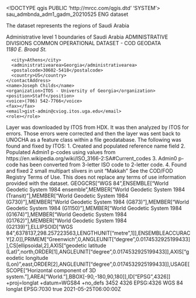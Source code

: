 <!DOCTYPE qgis PUBLIC 'http://mrcc.com/qgis.dtd' 'SYSTEM'>
<qgis version="3.34.9-Prizren">
  <identifier>sau_admbnda_adm1_gadm_20210525</identifier>
  <parentidentifier></parentidentifier>
  <language>ENG</language>
  <type>dataset</type>
  <title>SAUDI ARABIA: Admin Level 1 Boundaries</title>
  <abstract>The dataset represents the regions of Saudi Arabia

Administrative level 1 boundaries of Saudi Arabia</abstract>
  <keywords vocabulary="Pesquisar chaves">
    <keyword>ADMINISTRATIVE DIVISIONS</keyword>
    <keyword>COMMON OPERATIONAL DATASET - COD</keyword>
    <keyword>GEODATA</keyword>
  </keywords>
  <contact>
    <contactAddress>
      <type></type>
      <address>1180 E. Broad St.</address>
      <city>Athens</city>
      <administrativearea>Georgia</administrativearea>
      <postalcode>30602-5418</postalcode>
      <country>US</country>
    </contactAddress>
    <name>Joseph Childs</name>
    <organization>ITOS - University of Georgia</organization>
    <position>Staff</position>
    <voice>(706) 542-7766</voice>
    <fax></fax>
    <email>gist-admin@cviog.itos.uga.edu</email>
    <role></role>
  </contact>
  <links/>
  <history>Layer was downloaded by ITOS from HDX. It was then analyzed by ITOS for errors. Those errors were corrected and then the layer was sent back to UNOCHA as a feature class within a file geodatabase. The following was found and fixed by ITOS: 1. Created and populated reference name field 2. Populated Admin1 p-codes using values from https://en.wikipedia.org/wiki/ISO_3166-2:SA#Current_codes 3. Admin0 p-code has been converted from 3-letter ISO code to 2-letter code. 4. Found and fixed 2 small multipart slivers in unit "Makkah"</history>
  <dates>
    <date type="Created" value="2015-11-30T00:00:00"/>
    <date type="Published" value="2021-05-25T00:00:00"/>
  </dates>
  <fees></fees>
  <constraints type="Limitações de uso">See the COD/FOD Registry Terms of Use. This does not replace any terms of use information provided with the dataset.</constraints>
  <encoding></encoding>
  <crs>
    <spatialrefsys nativeFormat="Wkt">
      <wkt>GEOGCRS["WGS 84",ENSEMBLE["World Geodetic System 1984 ensemble",MEMBER["World Geodetic System 1984 (Transit)"],MEMBER["World Geodetic System 1984 (G730)"],MEMBER["World Geodetic System 1984 (G873)"],MEMBER["World Geodetic System 1984 (G1150)"],MEMBER["World Geodetic System 1984 (G1674)"],MEMBER["World Geodetic System 1984 (G1762)"],MEMBER["World Geodetic System 1984 (G2139)"],ELLIPSOID["WGS 84",6378137,298.257223563,LENGTHUNIT["metre",1]],ENSEMBLEACCURACY[2.0]],PRIMEM["Greenwich",0,ANGLEUNIT["degree",0.0174532925199433]],CS[ellipsoidal,2],AXIS["geodetic latitude (Lat)",north,ORDER[1],ANGLEUNIT["degree",0.0174532925199433]],AXIS["geodetic longitude (Lon)",east,ORDER[2],ANGLEUNIT["degree",0.0174532925199433]],USAGE[SCOPE["Horizontal component of 3D system."],AREA["World."],BBOX[-90,-180,90,180]],ID["EPSG",4326]]</wkt>
      <proj4>+proj=longlat +datum=WGS84 +no_defs</proj4>
      <srsid>3452</srsid>
      <srid>4326</srid>
      <authid>EPSG:4326</authid>
      <description>WGS 84</description>
      <projectionacronym>longlat</projectionacronym>
      <ellipsoidacronym>EPSG:7030</ellipsoidacronym>
      <geographicflag>true</geographicflag>
    </spatialrefsys>
  </crs>
  <extent>
    <spatial maxx="55.66658799999999729" miny="16.09430499999999853" maxy="32.27078199999999697" maxz="0" minx="34.49430499999999711" crs="EPSG:4326" dimensions="2" minz="0"/>
    <temporal>
      <period>
        <start>2021-05-25T06:00:00Z</start>
        <end></end>
      </period>
    </temporal>
  </extent>
</qgis>
